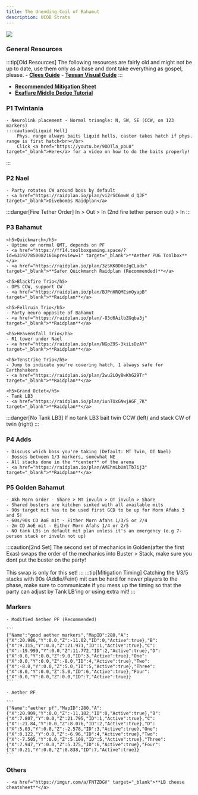 ```yaml
---
title: The Unending Coil of Bahamut
description: UCOB Strats
---
```



<img class="ulti-tooltip" src="/ucob.png"/>

### General Resources ###
:::tip[Old Resources]
    The following resources are fairly old and might not be up to date, use them only as a base and dont take everything as gospel, please.
    - <a href="https://clees.me/guides/ucob/" target="_blank">**Clees Guide**</a>
    - <a href="https://www.youtube.com/watch?v=c46-skQrnOA" target="_blank">**Tessan Visual Guide**</a>
:::
- <a href="https://tinyurl.com/ucobmitty" target="_blank">**Recommended Mitigation Sheet**</a>
- <a href="https://youtu.be/ZbrTfoIxRdE" target="_blank">**Exaflare Middle Dodge Tutorial**</a>

### P1 Twintania ###
    - Neurolink placement - Normal triangle: N, SW, SE (CCW, on 123 markers)
    :::caution[Liquid Hell]
        Phys. range always baits liquid hells, caster takes hatch if phys. range is first hatch<br></br>
        Click <a href="https://youtu.be/9DDTla_pbL0" target="_blank">Here</a> for a video on how to do the baits properly!
:::
### P2 Nael ###
    - Party rotates CW around boss by default
    - <a href="https://raidplan.io/plan/vi2rSC6mwW_d_QJF" target="_blank">Divebombs Raidplan</a> 
:::danger[Fire Tether Order]
        In > Out > In (2nd fire tether person out) > In
:::
### P3 Bahamut ###
    <h5>Quickmarch</h5>
    - Uptime or normal QMT, depends on PF
    - <a href="https://ff14.toolboxgaming.space/?id=631927850082161&preview=1" target="_blank">**Aether PUG Toolbox**</a>
    - <a href="https://raidplan.io/plan/3zSKK0DXeJgCLadx" target="_blank">**Safer Quickmarch Raidplan (Recommended)**</a>

    <h5>Blackfire Trio</h5>
    - DPS CCW, support CW
    - <a href="https://raidplan.io/plan/BJPnHRQMEsmOyapB" target="_blank">**Raidplan**</a>

    <h5>Fellruin Trio</h5>
    - Party neuro opposite of Bahamut
    - <a href="https://raidplan.io/plan/-83d6AilbZGqba3j" target="_blank">**Raidplan**</a>

    <h5>Heavensfall Trio</h5>
    - R1 tower under Nael
    - <a href="https://raidplan.io/plan/NGpZ9S-3kiLsDzAY" target="_blank">**Raidplan**</a>

    <h5>Tenstrike Trio</h5>
    - Jump to indicate you're covering hatch, 1 always safe for Earthshakers
    - <a href="https://raidplan.io/plan/2wu2LOy8wKhG29Tr" target="_blank">**Raidplan**</a>

    <h5>Grand Octet</h5>
    - Tank LB3
    - <a href="https://raidplan.io/plan/iunTUxGNwjAGF_7K" target="_blank">**Raidplan**</a>
:::danger[No Tank LB3]
    If no tank LB3 bait twin CCW (left) and stack CW of twin (right)
:::

### P4 Adds ###
    - Discuss which boss you're taking (Default: MT Twin, OT Nael)
    - Bosses between 1/3 markers, somewhat NE
    - All stacks done in the **center** of the arena
    - <a href="https://raidplan.io/plan/AMEhnLbUmlTb7ij3" target="_blank">**Raidplan**</a>

### P5 Golden Bahamut ###
    - Akh Morn order - Share > MT invuln > OT invuln > Share
    - Shared busters are kitchen sinked with all available mits
    - 90s target mit has to be used first GCD to be up for Morn Afahs 3 and 5!
    - 60s/90s CD AoE mit - Either Morn Afahs 1/3/5 or 2/4
    - 2m CD AoE mit - Either Morn Afahs 1/4 or 2/5
    - NO tank LBs in default mit plan unless it's an emergency (e.g 7- person stack or invuln not up)
:::caution[2nd Set]
    The second set of mechanics in Golden(after the first Exas) swaps the order of the mechanics into Buster > Stack, make sure you dont put the buster on the party!<br></br>
    This swap is only for this set!
:::
:::tip[Mitigation Timing]
    Catching the 1/3/5 stacks with 90s (Addle/Feint) mit can be hard for newer players to the phase, make sure to communicate if you mess up the timing so that the party can adjust by Tank LB'ing or using extra mit!
:::


### Markers ###

    - Modified Aether PF (Recommended)

    ```
    {"Name":"good aether markers","MapID":280,"A":{"X":20.986,"Y":0.0,"Z":-11.02,"ID":0,"Active":true},"B":{"X":9.315,"Y":0.0,"Z":21.971,"ID":1,"Active":true},"C":{"X":-19.999,"Y":0.0,"Z":11.772,"ID":2,"Active":true},"D":{"X":0.0,"Y":0.0,"Z":9.0,"ID":3,"Active":true},"One":{"X":0.0,"Y":0.0,"Z":-8.0,"ID":4,"Active":true},"Two":{"X":-8.0,"Y":0.0,"Z":5.0,"ID":5,"Active":true},"Three":{"X":8.0,"Y":0.0,"Z":5.0,"ID":6,"Active":true},"Four":{"X":0.0,"Y":0.0,"Z":0.0,"ID":7,"Active":true}}
    ```

    - Aether PF

    ```
    {"Name":"aether pf","MapID":280,"A":{"X":20.909,"Y":0.0,"Z":-11.182,"ID":0,"Active":true},"B":{"X":7.807,"Y":0.0,"Z":21.795,"ID":1,"Active":true},"C":{"X":-21.84,"Y":0.0,"Z":8.076,"ID":2,"Active":true},"D":{"X":5.03,"Y":0.0,"Z":-2.578,"ID":3,"Active":true},"One":{"X":0.122,"Y":0.0,"Z":-6.96,"ID":4,"Active":true},"Two":{"X":-7.505,"Y":0.0,"Z":5.109,"ID":5,"Active":true},"Three":{"X":7.947,"Y":0.0,"Z":5.375,"ID":6,"Active":true},"Four":{"X":0.21,"Y":0.0,"Z":8.838,"ID":7,"Active":true}}
    ```

### Others ###

    - <a href="https://imgur.com/a/FNTZDGV" target="_blank">**LB cheese cheatsheet**</a>

